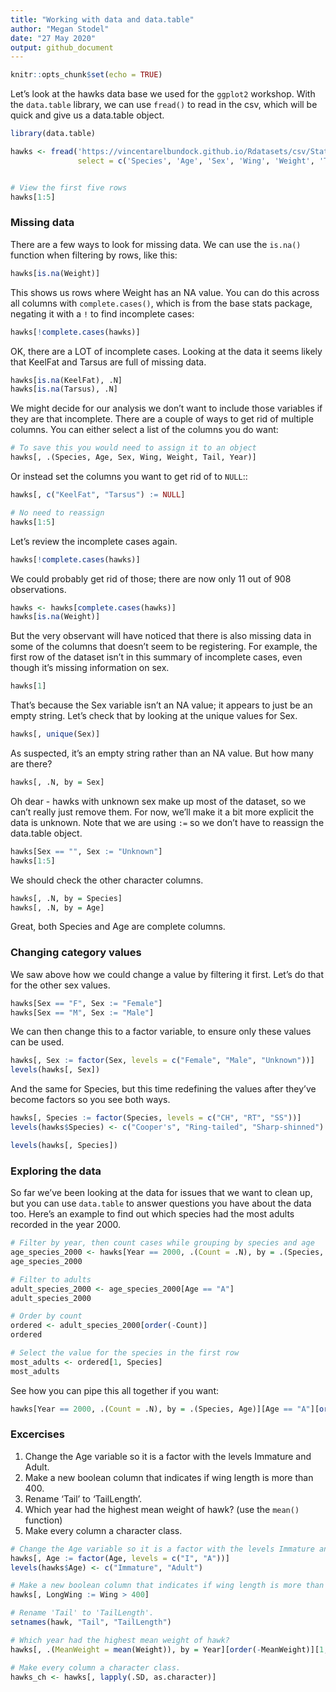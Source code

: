 ```yaml
---
title: "Working with data and data.table"
author: "Megan Stodel"
date: "27 May 2020"
output: github_document
---
```


```r
knitr::opts_chunk$set(echo = TRUE)
```

Let's look at the hawks data base we used for the `ggplot2` workshop. With the `data.table` library, we can use `fread()` to read in the csv, which will be quick and give us a data.table object. 

```r
library(data.table)

hawks <- fread('https://vincentarelbundock.github.io/Rdatasets/csv/Stat2Data/Hawks.csv', 
               select = c('Species', 'Age', 'Sex', 'Wing', 'Weight', 'Tail', 'KeelFat', 'Tarsus', 'Year'))


# View the first five rows
hawks[1:5]
```

### Missing data

There are a few ways to look for missing data. We can use the `is.na()` function when filtering by rows, like this:

```r
hawks[is.na(Weight)]
```

This shows us rows where Weight has an NA value. You can do this across all columns with `complete.cases()`, which is from the base stats package, negating it with a `!` to find incomplete cases:

```r
hawks[!complete.cases(hawks)]
```

OK, there are a LOT of incomplete cases. Looking at the data it seems likely that KeelFat and Tarsus are full of missing data. 

```r
hawks[is.na(KeelFat), .N]
hawks[is.na(Tarsus), .N]
```

We might decide for our analysis we don't want to include those variables if they are that incomplete. There are a couple of ways to get rid of multiple columns. You can either select a list of the columns you do want:

```r
# To save this you would need to assign it to an object
hawks[, .(Species, Age, Sex, Wing, Weight, Tail, Year)]
```

Or instead set the columns you want to get rid of to `NULL`:: 

```R
hawks[, c("KeelFat", "Tarsus") := NULL]

# No need to reassign
hawks[1:5]
```

Let's review the incomplete cases again.

```r
hawks[!complete.cases(hawks)]
```

We could probably get rid of those; there are now only 11 out of 908 observations. 

```r
hawks <- hawks[complete.cases(hawks)]
hawks[is.na(Weight)]
```

But the very observant will have noticed that there is also missing data in some of the columns that doesn't seem to be registering. For example, the first row of the dataset isn't in this summary of incomplete cases, even though it's missing information on sex. 

```r
hawks[1]
```

That's because the Sex variable isn't an NA value; it appears to just be an empty string. Let's check that by looking at the unique values for Sex. 

```r
hawks[, unique(Sex)]
```

As suspected, it's an empty string rather than an NA value. But how many are there? 

```r
hawks[, .N, by = Sex]
```

Oh dear - hawks with unknown sex make up most of the dataset, so we can't really just remove them. For now, we'll make it a bit more explicit the data is unknown. Note that we are using `:=` so we don't have to reassign the data.table object. 

```r
hawks[Sex == "", Sex := "Unknown"]
hawks[1:5]
```

We should check the other character columns. 

```r
hawks[, .N, by = Species]
hawks[, .N, by = Age]
```

Great, both Species and Age are complete columns. 

### Changing category values

We saw above how we could change a value by filtering it first. Let's do that for the other sex values.

```r
hawks[Sex == "F", Sex := "Female"]
hawks[Sex == "M", Sex := "Male"]
```

We can then change this to a factor variable, to ensure only these values can be used. 

```r
hawks[, Sex := factor(Sex, levels = c("Female", "Male", "Unknown"))]
levels(hawks[, Sex])
```

And the same for Species, but this time redefining the values after they've become factors so you see both ways. 

```r
hawks[, Species := factor(Species, levels = c("CH", "RT", "SS"))]
levels(hawks$Species) <- c("Cooper's", "Ring-tailed", "Sharp-shinned")

levels(hawks[, Species])
```

### Exploring the data

So far we've been looking at the data for issues that we want to clean up, but you can use `data.table` to answer questions you have about the data too. Here's an example to find out which species had the most adults recorded in the year 2000. 

```r
# Filter by year, then count cases while grouping by species and age
age_species_2000 <- hawks[Year == 2000, .(Count = .N), by = .(Species, Age)]
age_species_2000

# Filter to adults
adult_species_2000 <- age_species_2000[Age == "A"]
adult_species_2000

# Order by count
ordered <- adult_species_2000[order(-Count)]
ordered

# Select the value for the species in the first row
most_adults <- ordered[1, Species]
most_adults

```

See how you can pipe this all together if you want:

```r
hawks[Year == 2000, .(Count = .N), by = .(Species, Age)][Age == "A"][order(-Count)][1, Species]
```

### Excercises

1. Change the Age variable so it is a factor with the levels Immature and Adult. 
2. Make a new boolean column that indicates if wing length is more than 400.
3. Rename 'Tail' to 'TailLength'.
4. Which year had the highest mean weight of hawk? (use the `mean()` function)
5. Make every column a character class. 


```r
# Change the Age variable so it is a factor with the levels Immature and Adult. 
hawks[, Age := factor(Age, levels = c("I", "A"))]
levels(hawks$Age) <- c("Immature", "Adult")

# Make a new boolean column that indicates if wing length is more than 400.
hawks[, LongWing := Wing > 400]

# Rename 'Tail' to 'TailLength'.
setnames(hawk, "Tail", "TailLength")

# Which year had the highest mean weight of hawk?
hawks[, .(MeanWeight = mean(Weight)), by = Year][order(-MeanWeight)][1, Year]

# Make every column a character class. 
hawks_ch <- hawks[, lapply(.SD, as.character)]


```